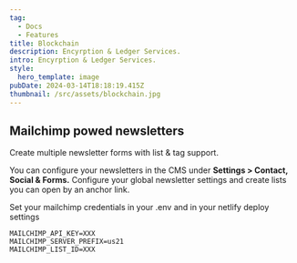 ```yaml
---
tag:
  - Docs
  - Features
title: Blockchain
description: Encyrption & Ledger Services.
intro: Encyrption & Ledger Services.
style:
  hero_template: image
pubDate: 2024-03-14T18:18:19.415Z
thumbnail: /src/assets/blockchain.jpg
---
```

## Mailchimp powed newsletters

Create multiple newsletter forms with list & tag support.

You can configure your newsletters in the CMS under **Settings > Contact, Social & Forms.** Configure your global newsletter settings and create lists you can open by an anchor link.

Set your mailchimp credentials in your .env and in your netlify deploy settings

```
MAILCHIMP_API_KEY=XXX
MAILCHIMP_SERVER_PREFIX=us21	
MAILCHIMP_LIST_ID=XXX
```




